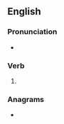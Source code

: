 {{also|Dissing}}
==English==

===Pronunciation===
* {{IPA|en|/ˈdɪsɪŋ/}}

===Verb===
{{head|en|verb form}}

# {{present participle of|en|diss|nocat=1}}

===Anagrams===
* {{anagrams|en|a=dgiinss|sidings}}